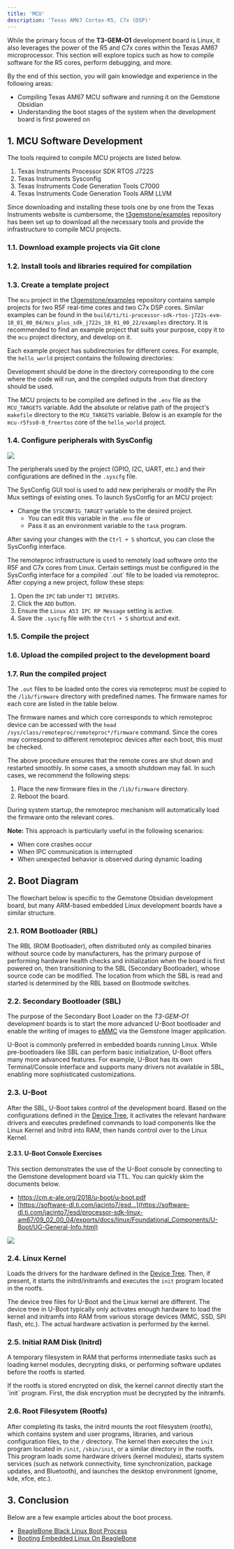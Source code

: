 ```yaml
---
title: 'MCU'
description: 'Texas AM67 Cortex-R5, C7x (DSP)'
---
```



While the primary focus of the **T3-GEM-O1** development board is Linux, it also leverages the power of the R5
and C7x cores within the Texas AM67 microprocessor. This section will explore topics such as how to compile
software for the R5 cores, perform debugging, and more.

<Tip>
By the end of this section, you will gain knowledge and experience in the following areas:

* Compiling Texas AM67 MCU software and running it on the Gemstone Obsidian
* Understanding the boot stages of the system when the development board is first powered on
</Tip>

## 1. MCU Software Development

The tools required to compile MCU projects are listed below.

1. Texas Instruments Processor SDK RTOS J722S
2. Texas Instruments Sysconfig
3. Texas Instruments Code Generation Tools C7000
4. Texas Instruments Code Generation Tools ARM LLVM

Since downloading and installing these tools one by one from the Texas Instruments website is cumbersome,
the [t3gemstone/examples](https://github.com/t3gemstone/examples) repository has been set up to download
all the necessary tools and provide the infrastructure to compile MCU projects.

### 1.1. Download example projects via Git clone

<SnippetClone />

### 1.2. Install tools and libraries required for compilation

<SnippetInstallDeps />

### 1.3. Create a template project

The `mcu` project in the [t3gemstone/examples](https://github.com/t3gemstone/examples) repository contains sample
projects for two R5F real-time cores and two C7x DSP cores. Similar examples can be found in
the `build/ti/ti-processor-sdk-rtos-j722s-evm-10_01_00_04/mcu_plus_sdk_j722s_10_01_00_22/examples` directory.
It is recommended to find an example project that suits your purpose, copy it to the `mcu` project directory,
and develop on it.

Each example project has subdirectories for different cores. For example, the `hello_world` project contains
the following directories:

<SnippetHelloWorld />

Development should be done in the directory corresponding to the core where the code will run, and the compiled
outputs from that directory should be used.

The MCU projects to be compiled are defined in the `.env` file as the `MCU_TARGETS` variable. Add the absolute
or relative path of the project's `makefile` directory to the `MCU_TARGETS` variable. Below is an example
for the `mcu-r5fss0-0_freertos` core of the `hello_world` project.

<SnippetTargets />

### 1.4. Configure peripherals with SysConfig

<Frame caption="Todo: MCU&MAIN Domains' capabilities and differences">
  <img className="rounded-lg" noZoom src="/images/under-construction.png" />
</Frame>

The peripherals used by the project (GPIO, I2C, UART, etc.) and their configurations are defined in the `.syscfg` file.

The SysConfig GUI tool is used to add new peripherals or modify the Pin Mux settings of existing ones. To launch
SysConfig for an MCU project:

- Change the `SYSCONFIG_TARGET` variable to the desired project.
    - You can edit this variable in the `.env` file or
    - Pass it as an environment variable to the `task` program.

<SnippetSysconfig />

After saving your changes with the `Ctrl + S` shortcut, you can close the SysConfig interface.

<Warning>
The remoteproc infrastructure is used to remotely load software onto the R5F and C7x cores from Linux. Certain
settings must be configured in the SysConfig interface for a compiled `.out` file to be loaded via remoteproc.
After copying a new project, follow these steps:

1. Open the `IPC` tab under `TI DRIVERS`.
2. Click the `ADD` button.
3. Ensure the `Linux A53 IPC RP Message` setting is active.
4. Save the `.syscfg` file with the `Ctrl + S` shortcut and exit.
</Warning>

### 1.5. Compile the project

<SnippetBuild />

### 1.6. Upload the compiled project to the development board

<SnippetUpload />

### 1.7. Run the compiled project

The `.out` files to be loaded onto the cores via remoteproc must be copied to the `/lib/firmware` directory with
predefined names. The firmware names for each core are listed in the table below.

<SnippetFirmwares />

The firmware names and which core corresponds to which remoteproc device can be accessed with the
`head /sys/class/remoteproc/remoteproc*/firmware` command. Since the cores may correspond to different
remoteproc devices after each boot, this must be checked.

<SnippetRemoteProc />

<Warning>
The above procedure ensures that the remote cores are shut down and restarted smoothly. In some cases, a
smooth shutdown may fail. In such cases, we recommend the following steps:

1. Place the new firmware files in the `/lib/firmware` directory.
2. Reboot the board.

During system startup, the remoteproc mechanism will automatically load the firmware onto the relevant cores.

**Note:** This approach is particularly useful in the following scenarios:

- When core crashes occur
- When IPC communication is interrupted
- When unexpected behavior is observed during dynamic loading
</Warning>

## 2. Boot Diagram

The flowchart below is specific to the Gemstone Obsidian development board, but many ARM-based embedded Linux
development boards have a similar structure.

<SnippetBootflow/>

### 2.1. ROM Bootloader (RBL)

The RBL (ROM Bootloader), often distributed only as compiled binaries without source code by manufacturers,
has the primary purpose of performing hardware health checks and initialization when the board is first powered
on, then transitioning to the SBL (Secondary Bootloader), whose source code can be modified. The location from
which the SBL is read and started is determined by the RBL based on Bootmode switches.

### 2.2. Secondary Bootloader (SBL)

The purpose of the Secondary Boot Loader on the _T3-GEM-O1_ development boards is to start the more advanced
U-Boot bootloader and enable the writing of images to
[eMMC](https://github.com/t3gemstone/texas-am67-sbl-gemboot/blob/main/main.c#L319) via the Gemstone Imager application.

U-Boot is commonly preferred in embedded boards running Linux. While pre-bootloaders like SBL can perform basic
initialization, U-Boot offers many more advanced features. For example, U-Boot has its own Terminal/Console
interface and supports many drivers not available in SBL, enabling more sophisticated customizations.

### 2.3. U-Boot

After the SBL, U-Boot takes control of the development board. Based on the configurations defined in the
[Device Tree](/en/faq#what-is-device-tree), it activates the relevant hardware drivers and executes predefined
commands to load components like the Linux Kernel and Initrd into RAM, then hands control over to the Linux Kernel.

#### 2.3.1. U-Boot Console Exercises

<Tip>
This section demonstrates the use of the U-Boot console by connecting to the Gemstone development board via TTL.
You can quickly skim the documents below.

- https://cm.e-ale.org/2018/u-boot/u-boot.pdf
- [https://software-dl.ti.com/jacinto7/esd...](https://software-dl.ti.com/jacinto7/esd/processor-sdk-linux-am67/09_02_00_04/exports/docs/linux/Foundational_Components/U-Boot/UG-General-Info.html)

</Tip>

<Frame caption="Todo: U-Boot TTL">
  <img className="rounded-lg" noZoom src="/images/o1-board/27-uart-connection.jpg" />
</Frame>

### 2.4. Linux Kernel

Loads the drivers for the hardware defined in the [Device Tree](/en/faq#what-is-device-tree). Then, if present,
it starts the initrd/initramfs and executes the `init` program located in the rootfs.

<Tip>
  The device tree files for U-Boot and the Linux kernel are different. The device tree in U-Boot typically only
  activates enough hardware to load the kernel and initramfs into RAM from various storage devices (MMC, SSD,
  SPI flash, etc.). The actual hardware activation is performed by the kernel.
</Tip>

### 2.5. Initial RAM Disk (Initrd)

A temporary filesystem in RAM that performs intermediate tasks such as loading kernel modules, decrypting disks,
or performing software updates before the rootfs is started.

<Tip>
  If the rootfs is stored encrypted on disk, the kernel cannot directly start the `init` program. First, the disk
  encryption must be decrypted by the initramfs.
</Tip>

### 2.6. Root Filesystem (Rootfs)

After completing its tasks, the initrd mounts the root filesystem (rootfs), which contains system and user programs,
libraries, and various configuration files, to the `/` directory. The kernel then executes the `init`
program located in `/init`, `/sbin/init`, or a similar directory in the rootfs. This program loads some hardware
drivers (kernel modules), starts system services (such as network connectivity, time synchronization, package
updates, and Bluetooth), and launches the desktop environment (gnome, kde, xfce, etc.).

## 3. Conclusion

<Tip>
Below are a few example articles about the boot process.

- [BeagleBone Black Linux Boot Process](https://serbayozkan.medium.com/embedded-linux-boot-s%C3%BCreci-beagle-bone-black-ba9d378bd3bd)
- [Booting Embedded Linux On BeagleBone](https://medium.com/@kshitijvaze/booting-embedded-linux-on-beaglebone-black-a-look-beyond-the-code-20854568fb66)
</Tip>
